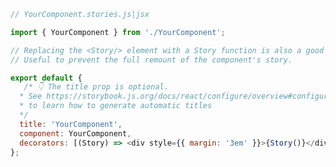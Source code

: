```js
// YourComponent.stories.js|jsx

import { YourComponent } from './YourComponent';

// Replacing the <Story/> element with a Story function is also a good way of writing decorators.
// Useful to prevent the full remount of the component's story.

export default {
   /* 👇 The title prop is optional.
  * See https://storybook.js.org/docs/react/configure/overview#configure-story-loading
  * to learn how to generate automatic titles
  */
  title: 'YourComponent',
  component: YourComponent,
  decorators: [(Story) => <div style={{ margin: '3em' }}>{Story()}</div>],
};
```
